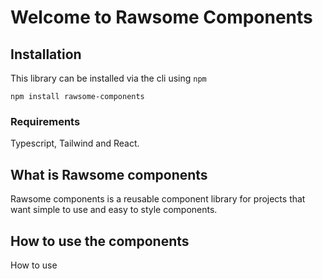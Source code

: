

<Meta title="Introduction" />

# Welcome to Rawsome Components

## Installation 

This library can be installed via the cli using `npm`

```tsx
npm install rawsome-components
```
### Requirements 

Typescript, Tailwind and React.
## What is Rawsome components

Rawsome components is a reusable component library for projects that want simple to use and easy to style components.

## How to use the components

How to use

